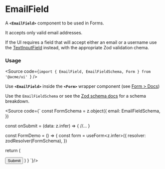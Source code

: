 
<Meta of={EmailFieldStories} />

# EmailField

A **`<EmailField>`** component to be used in Forms.

It accepts only valid email addresses.

If the UI requires a field that will accept either an email or a username use the [TextInputField](/docs/forms-fields-textinputfield--docs) instead, with the appropriate Zod validation chema.

<Canvas of={EmailFieldStories.Default} />

### Usage

<Source
	code={`import { EmailField, EmailFieldSchema, Form } from '@acme/ui'
`}
/>

Use **`<EmailField>`** inside the **`<Form>`** wrapper component (see [Form > Docs](/docs/forms-fields-form--docs))

Use the `EmailFieldSchema` or see the [Zod schema docs](/docs/forms-zodschemas--docs#predefined-schemas) for a schema breakdown.

<Source code={`
const FormSchema = z.object({
  email: EmailFieldSchema,
})

const onSubmit = (data: z.infer<typeof FormSchema>) => {
//...
}

const FormDemo = () => {
const form = useForm<z.infer<typeof FormSchema>>({
resolver: zodResolver(FormSchema),
})

return (
<Form formMethods={form} formName="email form" onSubmit={onSubmit}>
<EmailField
control={form.control} {/* connect to the form.control */}
id="email" {/* string */}
name="email" {/* string */}
label="email" {/* string */}
{/* optional props */}
autoComplete="email" {/* "email" (default) | "off" */}
placeholder={placeholder} {/* string, default is 'name@example.com' */}
srOnlyLabel={srOnlyLabel} {/* boolean */}
description={description} {/* string - recommended, add a description for better accessibility */}
srOnlyDescription={srOnlyDescription} {/* boolean */}
disabled={disabled} {/* boolean */}
readOnly={readOnly} {/* boolean */}
required={required} {/* boolean, default true - "(optional)" shown on label if !required */}
showOptional={showOptional} {/* boolean */}
/>
<Button type="submit"> Submit </Button>
</Form>
)
}
`}/>
